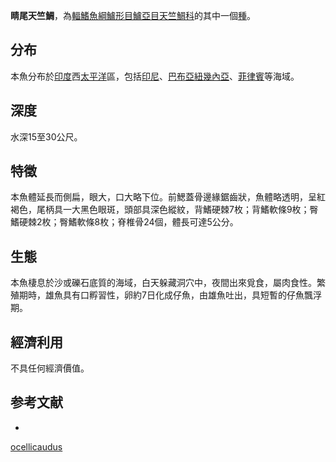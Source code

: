 {{Speciesbox
| name = 睛尾天竺鯛
| status = NE
| genus = Apogon
| species = ocellicaudus
| authority = Allen, Kuiter & Randall, 1994
| synonyms = 
}}
'''睛尾天竺鯛'''，為[[輻鰭魚綱|輻鰭魚綱]][[鱸形目|鱸形目]][[鱸亞目|鱸亞目]][[天竺鯛科|天竺鯛科]]的其中一個[[種|種]]。

==分布==
本魚分布於[[印度|印度]]西[[太平洋|太平洋]]區，包括[[印尼|印尼]]、[[巴布亞紐幾內亞|巴布亞紐幾內亞]]、[[菲律賓|菲律賓]]等海域。

==深度==
水深15至30公尺。

==特徵==
本魚體延長而側扁，眼大，口大略下位。前鰓蓋骨邊緣鋸齒狀，魚體略透明，呈紅褐色，尾柄具一大黑色眼斑，頭部具深色縱紋，背鰭硬棘7枚；背鰭軟條9枚；臀鰭硬棘2枚；臀鰭軟條8枚；脊椎骨24個，體長可達5公分。

==生態==
本魚棲息於沙或礫石底質的海域，白天躲藏洞穴中，夜間出來覓食，屬肉食性。繁殖期時，雄魚具有口孵習性，卵約7日化成仔魚，由雄魚吐出，具短暫的仔魚飄浮期。

==經濟利用==
不具任何經濟價值。

==参考文献==
*{{FishBase_species|genus=Apogon|species=ocellicaudus|year=2011|month=12}}
{{Taxonbar|from=Q1078026}}

[[Category:天竺鯛屬|ocellicaudus]]